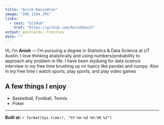 ```yaml
---
title: "Anish Ravindran"
image: "IMG_1104.JPG"
links:
  - text: "GitHub"
    href: "https://github.com/AnishRavi5"
output: postcards::trestles
date: ""
---
```

  
  Hi, I’m **Anish** — I’m pursuing a degree in Statistics & Data Science at UT Austin. I love thinking analytically and using numbers/probability to approach any problem in life. I have been styduing for data science interview in my free time brushing up on topics like pandas and numpy. Also in my free time I watch sports, play sports, and play video games

## A few things I enjoy
- Basketball, Football, Tennis
- Poker

---
  
**Built at:** `r format(Sys.time(), "%Y-%m-%d %H:%M %Z")`
